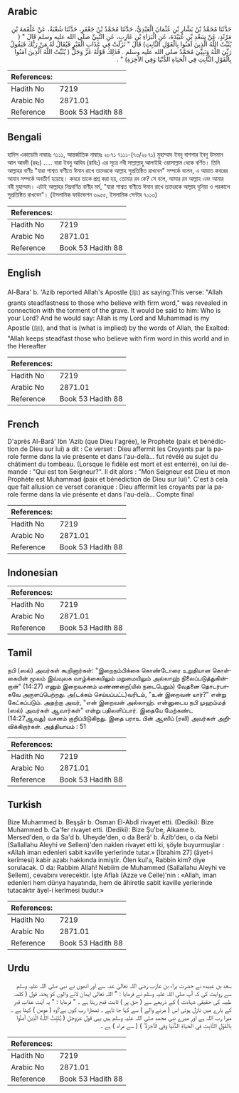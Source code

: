 ## Arabic


<div dir="rtl" lang="ar" style={{fontSize:'larger',backgroundColor:'#f8f9fa',padding:20}}>
حَدَّثَنَا مُحَمَّدُ بْنُ بَشَّارِ بْنِ عُثْمَانَ الْعَبْدِيُّ، حَدَّثَنَا مُحَمَّدُ بْنُ جَعْفَرٍ، حَدَّثَنَا شُعْبَةُ، عَنْ عَلْقَمَةَ بْنِ مَرْثَدٍ، عَنْ سَعْدِ بْنِ عُبَيْدَةَ، عَنِ الْبَرَاءِ بْنِ عَازِبٍ، عَنِ النَّبِيِّ صلى الله عليه وسلم قَالَ ‏"‏ ‏(‏ يُثَبِّتُ اللَّهُ الَّذِينَ آمَنُوا بِالْقَوْلِ الثَّابِتِ‏)‏ قَالَ ‏"‏ نَزَلَتْ فِي عَذَابِ الْقَبْرِ فَيُقَالُ لَهُ مَنْ رَبُّكَ فَيَقُولُ رَبِّيَ اللَّهُ وَنَبِيِّيَ مُحَمَّدٌ صلى الله عليه وسلم ‏.‏ فَذَلِكَ قَوْلُهُ عَزَّ وَجَلَّ ‏(‏ يُثَبِّتُ اللَّهُ الَّذِينَ آمَنُوا بِالْقَوْلِ الثَّابِتِ فِي الْحَيَاةِ الدُّنْيَا وَفِي الآخِرَةِ‏)‏ ‏"‏ ‏.‏
</div>
<div style={{backgroundColor:'#f8f9fa',padding:20, marginBottom: 10}}><table> <thead> <tr> <th>References:</th> <th></th> </tr> </thead> <tbody><tr><td>Hadith No</td><td>7219</td></tr><tr><td>Arabic No</td><td>2871.01</td></tr><tr><td>Reference</td><td>Book 53 Hadith 88</td></tr></tbody></table></div>

## Bengali


<div dir="ltr" lang="bn" style={{fontSize:'larger',backgroundColor:'#f8f9fa',padding:20}}>
হাদিস একাডেমি নাম্বারঃ ৭১১১, আন্তর্জাতিক নাম্বারঃ ২৮৭১ ৭১১১-(৭৩/২৮৭১) মুহাম্মাদ ইবনু বাশশার ইবনু উসমান আল আবদী (রহঃ) ..... বারা ইবনু আযিব (রাযিঃ) এর সূত্রে নবী সাল্লাল্লাহু আলাইহি ওয়াসাল্লাম থেকে বর্ণিত। তিনি আল্লাহর বাণীঃ "যারা শাশ্বত বাণীতে ঈমান রাখে তাদেরকে আল্লাহ সুপ্রতিষ্ঠিত রাখবেন" সম্পর্কে বলেন, এ আয়াত কবরের আযাব সম্পর্কে অবতীর্ণ হয়েছে। কবরে তাকে প্রশ্ন করা হয়, তোমার রব কে? সে বলে, আমার রব আল্লাহ এবং আমার নবী মুহাম্মাদ। এটাই আল্লাহর নিম্নবর্ণিত বাণীর মর্ম, "যারা শাশ্বত বাণীতে ঈমান রাখে তাদেরকে আল্লাহ দুনিয়া ও পরকালে সুপ্রতিষ্ঠিত রাখবেন"। (ইসলামিক ফাউন্ডেশন ৬৯৫৫, ইসলামিক সেন্টার ৭০১৩)
</div>
<div style={{backgroundColor:'#f8f9fa',padding:20, marginBottom: 10}}><table> <thead> <tr> <th>References:</th> <th></th> </tr> </thead> <tbody><tr><td>Hadith No</td><td>7219</td></tr><tr><td>Arabic No</td><td>2871.01</td></tr><tr><td>Reference</td><td>Book 53 Hadith 88</td></tr></tbody></table></div>

## English


<div dir="ltr" lang="en" style={{fontSize:'larger',backgroundColor:'#f8f9fa',padding:20}}>
Al-Bara' b. 'Azib reported Allah's Apostle (ﷺ) as saying:This verse: "Allah grants steadfastness to those who believe with firm word," was revealed in connection with the torment of the grave. It would be said to him: Who is your Lord? And he would say: Allah is my Lord and Muhammad is my Apostle (ﷺ), and that is (what is implied) by the words of Allah, the Exalted: "Allah keeps steadfast those who believe with firm word in this world and in the Hereafter
</div>
<div style={{backgroundColor:'#f8f9fa',padding:20, marginBottom: 10}}><table> <thead> <tr> <th>References:</th> <th></th> </tr> </thead> <tbody><tr><td>Hadith No</td><td>7219</td></tr><tr><td>Arabic No</td><td>2871.01</td></tr><tr><td>Reference</td><td>Book 53 Hadith 88</td></tr></tbody></table></div>

## French


<div dir="ltr" lang="fr" style={{fontSize:'larger',backgroundColor:'#f8f9fa',padding:20}}>
D'après Al-Barâ' Ibn 'Azib (que Dieu l'agrée), le Prophète (paix et bénédiction de Dieu sur lui) a dit : Ce verset : Dieu affermit les Croyants par la parole ferme dans la vie présente et dans l'au-delà... fut révélé au sujet du châtiment du tombeau. (Lorsque le fidèle est mort et est enterré), on lui demande : "Qui est ton Seigneur?". Il dit alors : "Mon Seigneur est Dieu et mon Prophète est Muhammad (paix et bénédiction de Dieu sur lui)". C'est à cela que fait allusion ce verset coranique : Dieu affermit les croyants par la parole ferme dans la vie présente et dans l'au-delà... Compte final
</div>
<div style={{backgroundColor:'#f8f9fa',padding:20, marginBottom: 10}}><table> <thead> <tr> <th>References:</th> <th></th> </tr> </thead> <tbody><tr><td>Hadith No</td><td>7219</td></tr><tr><td>Arabic No</td><td>2871.01</td></tr><tr><td>Reference</td><td>Book 53 Hadith 88</td></tr></tbody></table></div>

## Indonesian


<div dir="ltr" lang="id" style={{fontSize:'larger',backgroundColor:'#f8f9fa',padding:20}}>

</div>
<div style={{backgroundColor:'#f8f9fa',padding:20, marginBottom: 10}}><table> <thead> <tr> <th>References:</th> <th></th> </tr> </thead> <tbody><tr><td>Hadith No</td><td>7219</td></tr><tr><td>Arabic No</td><td>2871.01</td></tr><tr><td>Reference</td><td>Book 53 Hadith 88</td></tr></tbody></table></div>

## Tamil


<div dir="ltr" lang="ta" style={{fontSize:'larger',backgroundColor:'#f8f9fa',padding:20}}>
நபி (ஸல்) அவர்கள் கூறினார்கள்: "இறைநம்பிக்கை கொண்டோரை உறுதியான கொள்கையின் மூலம் இவ்வுலக வாழ்க்கையிலும் மறுமையிலும் அல்லாஹ் நிலைப்படுத்துகின்றான்" (14:27) எனும் இறைவசனம் மண்ணறை(யில் நடைபெறும்) வேதனை தொடர்பாகவே அருளப்பெற்றது. அ(டக்கம் செய்யப்பட்ட)வரிடம், "உன் இறைவன் யார்?" என்று கேட்கப்படும். அதற்கு அவர், "என் இறைவன் அல்லாஹ். என்னுடைய நபி முஹம்மத் (ஸல்) அவர்கள் ஆவார்கள்" என்று பதிலளிப்பார். இதையே மேற்கண்ட (14:27ஆவது) வசனம் குறிப்பிடுகிறது. இதை பராஉ பின் ஆஸிப் (ரலி) அவர்கள் அறிவிக்கிறார்கள். அத்தியாயம் : 51
</div>
<div style={{backgroundColor:'#f8f9fa',padding:20, marginBottom: 10}}><table> <thead> <tr> <th>References:</th> <th></th> </tr> </thead> <tbody><tr><td>Hadith No</td><td>7219</td></tr><tr><td>Arabic No</td><td>2871.01</td></tr><tr><td>Reference</td><td>Book 53 Hadith 88</td></tr></tbody></table></div>

## Turkish


<div dir="ltr" lang="tr" style={{fontSize:'larger',backgroundColor:'#f8f9fa',padding:20}}>
Bize Muhammed b. Beşşâr b. Osman El-Abdî rivayet etti. (Dediki): Bize Muhammed b. Ca'fer rivayet etti. (Dediki): Bize Şu'be, Alkame b. Mersed'den, o da Sa'd b. Uheyde'den, o da Berâ' b. Âzîb'deıı, o da Nebi (Sallallahu Aleyhi ve Selleın)'den naklen rivayet etti ki, şöyle buyurmuşlar : «Allah iman edenleri sabit kaville yerlerinde tutar.» [İbrahim 27] (âyet-i kerîmesi) kabir azabı hakkında inmiştir. Ölen kul'a, Rabbin kim? diye sorulacak. O da: Rabbim Allah! Nebiim de Muhammed (Sallallahu Aleyhi ve Sellem), cevabını verecektir. İşte Aflalı (Azze ve Celle)'nin : «Allah, iman edenleri hem dünya hayatında, hem de âhiretle sabit kaville yerlerinde tutacaktır âyeî-i kerîmesi budur.»
</div>
<div style={{backgroundColor:'#f8f9fa',padding:20, marginBottom: 10}}><table> <thead> <tr> <th>References:</th> <th></th> </tr> </thead> <tbody><tr><td>Hadith No</td><td>7219</td></tr><tr><td>Arabic No</td><td>2871.01</td></tr><tr><td>Reference</td><td>Book 53 Hadith 88</td></tr></tbody></table></div>

## Urdu


<div dir="rtl" lang="ur" style={{fontSize:'larger',backgroundColor:'#f8f9fa',padding:20}}>
سعد بن عبیدہ نے حضرت براء بن عازب رضی اللہ تعالیٰ عنہ سے اور انھوں نے نبی صلی اللہ علیہ وسلم سے روایت کی کہ آپ صلی اللہ علیہ وسلم نے فرمایا : " اللہ تعالیٰ ایمان لانے والوں کو پختہ قول ( کلمہ طیبہ کی حقیقی شہادت ) کے ذریعے سے ( حق پر ) ثابت قدم رہتا ہے ۔ " فرمایا : " یہ آیت عذاب قبر کے بارے میں نازل ہوئی اس ( مرنے والے ) سے کہا جا تاہے ۔ تمھارا رب کون ہے؟وہ ( مومن ) کہتا ہے ۔ میرا رب اللہ ہے اور میرے نبی محمد صلی اللہ علیہ وسلم ہیں یہی قول عزوجل ( يُثَبِّتُ اللَّـهُ الَّذِينَ آمَنُوا بِالْقَوْلِ الثَّابِتِ فِي الْحَيَاةِ الدُّنْيَا وَفِي الْآخِرَةِ ۖ ) ( سے مراد ) ہے ۔
</div>
<div style={{backgroundColor:'#f8f9fa',padding:20, marginBottom: 10}}><table> <thead> <tr> <th>References:</th> <th></th> </tr> </thead> <tbody><tr><td>Hadith No</td><td>7219</td></tr><tr><td>Arabic No</td><td>2871.01</td></tr><tr><td>Reference</td><td>Book 53 Hadith 88</td></tr></tbody></table></div>